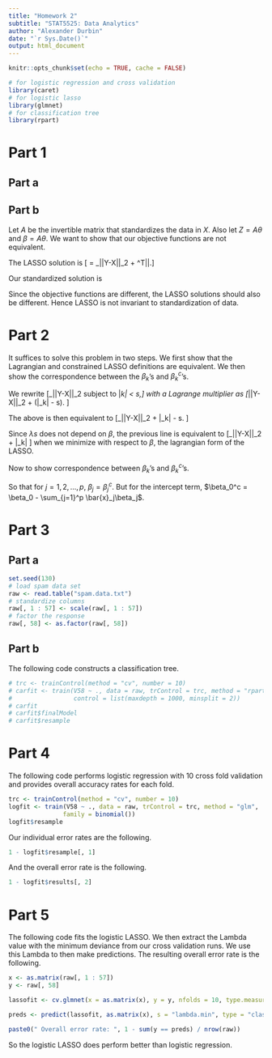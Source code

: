 ```yaml
---
title: "Homework 2"
subtitle: "STAT5525: Data Analytics"
author: "Alexander Durbin"
date: "`r Sys.Date()`"
output: html_document
---
```


```r
knitr::opts_chunk$set(echo = TRUE, cache = FALSE)
```

```r
# for logistic regression and cross validation
library(caret)
# for logistic lasso
library(glmnet)
# for classification tree
library(rpart)
```

# Part 1
## Part a
## Part b

Let $A$ be the invertible matrix that standardizes the data in $X$. Also let $Z=A\theta$ and $\beta = A\theta$. We want to show that our objective functions are not equivalent.

The LASSO solution is
\[ \hat{\beta} = \min_\beta ||Y-X\beta||_2 + \lambda^T|\beta|.\]

Our standardized solution is
\begin{align*}
\hat{\theta} &= \min_\theta ||Y-Z\theta||_2 + \lambda^T|\theta| \\
&= \min_\theta ||Y-XAA^{-1}\beta||_2 + \lambda^T|A^{-1}\beta| \\
&= \min_\theta ||Y-X\beta||_2 + \lambda^T|A^{-1}\beta| \\
&\ne \min_\beta ||Y-X\beta||_2 + \lambda^T|\beta|.
\end{align*}

Since the objective functions are different, the LASSO solutions should also be different. Hence LASSO is not invariant to standardization of data.


# Part 2
It suffices to solve this problem in two steps. We first show that the Lagrangian and constrained LASSO definitions are equivalent. We then show the correspondence between the $\beta_k$'s and $\beta_k^c$'s.

We rewrite \[\min_\beta ||Y-X\beta||_2\ subject\ to\ \sum|\beta_k| < s,\]
with a Lagrange multiplier as \[\min_\beta ||Y-X\beta||_2 + \lambda(\sum|\beta_k| - s). \]

The above is then equivalent to
\[\min_\beta ||Y-X\beta||_2 + \lambda\sum|\beta_k| - \lambda s. \]

Since $\lambda s$ does not depend on $\beta$, the previous line is equivalent to
\[\min_\beta ||Y-X\beta||_2 + \lambda\sum|\beta_k| \] when we minimize with respect to $\beta$, the lagrangian form of the LASSO.

Now to show correspondence between $\beta_k$'s and $\beta_k^c$'s.


\begin{align*}
\min_\beta ||Y-X\beta||_2 + \lambda \sum_{j=1}^p |\beta_j| &= \min_\beta \sum_{i=1}^n (y_i - \beta_0 - \sum_{j=1}^p x_{ij}\beta_j)^2 + \lambda \sum_{j=1}^p |\beta_j|  \\
&= \min_\beta \sum_{i=1}^n (y_i - \beta_0 - \sum_{j=1}^p \bar{x}_{j}\beta_j + \sum_{j=1}^p \bar{x}_{j}\beta_j \sum_{j=1}^p x_{ij}\beta_j)^2 + \lambda \sum_{j=1}^p |\beta_j| \\
&= \min_\beta \sum_{i=1}^n (y_i - \beta_0 - \sum_{j=1}^p \bar{x}_{j}\beta_j -  \sum_{j=1}^p (x_{ij} - \bar{x}_j)\beta_j)^2 + \lambda \sum_{j=1}^p |\beta_j| \\
&= \min_\beta \sum_{i=1}^n (y_i - \beta^c_0 - \sum_{j=1}^p x^c_{ij}\beta_j)^2 + \lambda \sum_{j=1}^p |\beta_j| \\
&= \min_\beta ||Y-X\beta^c||_2 + \lambda \sum_{j=1}^p |\beta_j^c|.
\end{align*}

So that for $j = 1, 2, ..., p$, $\beta_j = \beta_j^c$. But for the intercept term, $\beta_0^c = \beta_0 - \sum_{j=1}^p \bar{x}_j\beta_j$.

# Part 3
## Part a

```r

set.seed(130)
# load spam data set
raw <- read.table("spam.data.txt")
# standardize columns
raw[, 1 : 57] <- scale(raw[, 1 : 57])
# factor the response
raw[, 58] <- as.factor(raw[, 58])

```

## Part b

The following code constructs a classification tree.

```r

# trc <- trainControl(method = "cv", number = 10)
# carfit <- train(V58 ~ ., data = raw, trControl = trc, method = "rpart", 
#                 control = list(maxdepth = 1000, minsplit = 2))
# carfit
# carfit$finalModel
# carfit$resample
```

# Part 4

The following code performs logistic regression with 10 cross fold validation and provides overall accuracy rates for each fold.

```r

trc <- trainControl(method = "cv", number = 10)
logfit <- train(V58 ~ ., data = raw, trControl = trc, method = "glm",
               family = binomial())  
logfit$resample

```
Our individual error rates are the following.

```r

1 - logfit$resample[, 1]

```

And the overall error rate is the following.

```r

1 - logfit$results[, 2]

```

# Part 5

The following code fits the logistic LASSO. We then extract the Lambda value with the minimum deviance from our cross validation runs. We use this Lambda to then make predictions. The resulting overall error rate is the following.

```r

x <- as.matrix(raw[, 1 : 57])
y <- raw[, 58]

lassofit <- cv.glmnet(x = as.matrix(x), y = y, nfolds = 10, type.measure = "deviance", alpha = 1, family = "binomial")

preds <- predict(lassofit, as.matrix(x), s = "lambda.min", type = "class")

paste0(" Overall error rate: ", 1 - sum(y == preds) / nrow(raw))

```

So the logistic LASSO does perform better than logistic regression.
